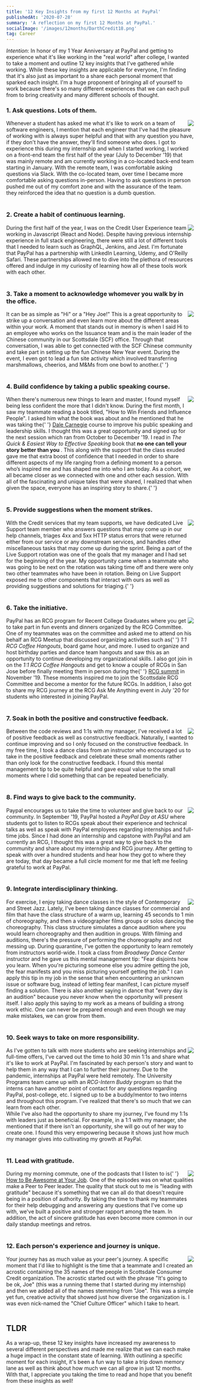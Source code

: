 ```yaml
---
title: '12 Key Insights from my first 12 Months at PayPal'
publishedAt: '2020-07-28'
summary: 'A reflection on my first 12 Months at PayPal.'
socialImage: '/images/12months/DarthCredit18.png'
tag: Career
---
```


<span>
  <i>Intention</i>: In honor of my 1 Year Anniversary at PayPal and getting to experience what it's
  like working in the "real world" after college, I wanted to take a moment and outline 12 key
  insights that I've gathered while working. While these key insights are applicable for everyone,
  I'm finding that it's also just as important to a share each personal moment that sparked each
  insight. I'm a huge proponent of bringing all of yourself to work because there's so many
  different experiences that we can each pull from to bring creativity and many different schools of
  thought.
</span>
<br />

### 1. Ask questions. Lots of them.

<div>
  <img
    align="right"
    src="https://images.unsplash.com/photo-1589471403909-e1bb34cb2982?ixlib=rb-4.0.3&ixid=MnwxMjA3fDB8MHxwaG90by1wYWdlfHx8fGVufDB8fHx8&auto=format&fit=crop&w=2070&q=80"
  />
  <span>
    Whenever a student has asked me what it's like to work on a team of software engineers, I
    mention that each engineer that I've had the pleasure of working with is always super helpful
    and that with any question you have, if they don't have the answer, they'll find someone who
    does. I got to experience this during my internship and when I started working, I worked on a
    front-end team the first half of the year (July to December '19) that was mainly remote and am
    currently working in a co-located back-end team starting in January. With the remote team, I was
    comfortable asking questions via Slack. With the co-located team, over time I became more
    comfortable asking questions in-person. Having to ask questions in person pushed me out of my
    comfort zone and with the assurance of the team. they reinforced the idea that no question is a
    dumb question.
  </span>
</div>
<br />

### 2. Create a habit of continuous learning.

<div>
  <img
    align="right"
    src="https://images.unsplash.com/photo-1534040385115-33dcb3acba5b?ixlib=rb-4.0.3&ixid=MnwxMjA3fDB8MHxwaG90by1wYWdlfHx8fGVufDB8fHx8&auto=format&fit=crop&w=987&q=80"
  />
  <span>
    During the first half of the year, I was on the Credit User Experience team working in
    Javascript (React and Node). Despite having previous internship experience in full stack
    engineering, there were still a lot of different tools that I needed to learn such as GraphQL,
    Jenkins, and Jest. I'm fortunate that PayPal has a partnership with LinkedIn Learning, Udemy,
    and O'Reilly Safari. These partnerships allowed me to dive into the plethora of resources
    offered and indulge in my curiosity of learning how all of these tools work with each other.
  </span>
</div>
<br />

### 3. Take a moment to acknowledge whomever you walk by in the office.

<div>
  <img
    align="right"
    src="https://images.unsplash.com/photo-1527192491265-7e15c55b1ed2?ixlib=rb-4.0.3&ixid=MnwxMjA3fDB8MHxwaG90by1wYWdlfHx8fGVufDB8fHx8&auto=format&fit=crop&w=2070&q=80"
  />
  <span>
    It can be as simple as "Hi" or a "Hey Joe!" This is a great opportunity to strike up a
    conversation and even learn more about the different areas within your work. A moment that
    stands out in memory is when I said Hi to an employee who works on the Issuance team and is the
    main leader of the Chinese community in our Scottsdale (SCF) office. Through that conversation,
    I was able to get connected with the SCF Chinese community and take part in setting up the fun
    Chinese New Year event. During the event, I even got to lead a fun site activity which involved
    transferring marshmallows, cheerios, and M&Ms from one bowl to another.{' '}
  </span>
</div>
<br />

### 4. Build confidence by taking a public speaking course.

<div>
  <img
    align="right"
    src="https://images.unsplash.com/photo-1565140834639-60452b8b0ae5?ixlib=rb-4.0.3&ixid=MnwxMjA3fDB8MHxwaG90by1wYWdlfHx8fGVufDB8fHx8&auto=format&fit=crop&w=2070&q=80"
  />
  <span>
    When there's numerous new things to learn and master, I found myself being less confident the
    more that I didn't know. During the first month, I saw my teammate reading a book titled, "How
    to Win Friends and Influence People". I asked him what the book was about and he mentioned that
    he was taking the{' '}
    <a href="https://www.iamcngai.com/blogs/from-concept-to-communication">Dale Carnegie</a> course
    to improve his public speaking and leadership skills. I thought this was a great opportunity and
    signed up for the next session which ran from October to December '19. I read in
    <i>The Quick & Easiest Way to Effective Speaking</i> book that <b>
      no one can tell your story better than you
    </b>. This along with the support that the class exuded gave me that extra boost of confidence that
    I needed in order to share different aspects of my life ranging from a defining moment to a person
    who’s inspired me and has shaped me into who I am today. As a cohort, we all became closer as we
    connected with one and other each session. With all of the fascinating and unique tales that were
    shared, I realized that when given the space, everyone has an inspiring story to share.{' '}
  </span>
</div>
<br />

### 5. Provide suggestions when the moment strikes.

<div>
  <img
    align="right"
    src="https://images.unsplash.com/photo-1550483428-f9a3cb69a789?ixlib=rb-4.0.3&ixid=MnwxMjA3fDB8MHxwaG90by1wYWdlfHx8fGVufDB8fHx8&auto=format&fit=crop&w=1974&q=80"
  />
  <span>
    With the Credit services that my team supports, we have dedicated Live Support team member who
    answers questions that may come up in our help channels, triages 4xx and 5xx HTTP status errors
    that were returned either from our service or any downstream services, and handles other
    miscellaneous tasks that may come up during the sprint. Being a part of the Live Support
    rotation was one of the goals that my manager and I had set for the beginning of the year. My
    opportunity came when a teammate who was going to be next on the rotation was taking time off
    and there were only two other teammates who have been in rotation. Being on Live Support exposed
    me to other components that interact with ours as well as providing suggestions and solutions
    for triaging.{' '}
  </span>
</div>
<br />

### 6. Take the initiative.

<div>
  <img
    align="right"
    src="https://images.unsplash.com/photo-1495474472287-4d71bcdd2085?ixlib=rb-4.0.3&ixid=MnwxMjA3fDB8MHxwaG90by1wYWdlfHx8fGVufDB8fHx8&auto=format&fit=crop&w=2070&q=80"
  />
  <span>
    PayPal has an RCG program for Recent College Graduates where you get to take part in fun events
    and dinners organized by the RCG Committee. One of my teammates was on the committee and asked
    me to attend on his behalf an RCG Meetup that discussed organizing activities such as{' '}
    <i>1:1 RCG Coffee Hangouts</i>, board game hour, and more. I used to organize and host birthday
    parties and dance team hangouts and saw this as an opportunity to continue developing my
    organizational skills. I also got join in on the <i>1:1 RCG Coffee Hangouts</i> and get to know
    a couple of RCGs in San Jose before finally meeting them in person during the{' '}
    <a href="https://www.iamcngai.com/blogs/paypal-rcg-upload">RCG summit</a> in November '19. These
    moments inspired me to join the Scottsdale RCG Committee and become a mentor for the future
    RCGs. In addition, I also got to share my RCG journey at the RCG Ask Me Anything event in July
    '20 for students who interested in joining PayPal.
  </span>
</div>
<br />

### 7. Soak in both the positive and constructive feedback.

<div>
  <img
    align="right"
    src="https://images.unsplash.com/photo-1613963931023-5dc59437c8a6?ixlib=rb-4.0.3&ixid=MnwxMjA3fDB8MHxwaG90by1wYWdlfHx8fGVufDB8fHx8&auto=format&fit=crop&w=2069&q=80"
  />
  <span>
    Between the code reviews and 1:1s with my manager, I've received a lot of positive feedback as
    well as constructive feedback. Naturally, I wanted to continue improving and so I only focused
    on the constructive feedback. In my free time, I took a dance class from an instructor who
    encouraged us to take in the positive feedback and celebrate these small moments rather than
    only look for the constructive feedback. I found this mental management tip to be quite helpful
    and gave equal value to the small moments where I did something that can be repeated
    beneficially.
  </span>
</div>
<br />

### 8. Find ways to give back to the community.

<div>
  <img
    align="right"
    src="https://plus.unsplash.com/premium_photo-1663090966558-e62333420712?ixlib=rb-4.0.3&ixid=MnwxMjA3fDB8MHxwaG90by1wYWdlfHx8fGVufDB8fHx8&auto=format&fit=crop&w=2070&q=80"
  />
  <span>
    Paypal encourages us to take the time to volunteer and give back to our community. In September
    '19, PayPal hosted a <i>PayPal Day at ASU</i> where students got to listen to RCGs speak about
    their experience and technical talks as well as speak with PayPal employees regarding
    internships and full-time jobs. Since I had done an internship and capstone with PayPal and am
    currently an RCG, I thought this was a great way to give back to the community and share about
    my internship and RCG journey. After getting to speak with over a hundred students and hear how
    they got to where they are today, that day became a full circle moment for me that left me
    feeling grateful to work at PayPal.
  </span>
</div>
<br />

### 9. Integrate interdisciplinary thinking.

<div>
  <img align="right" src="/images/12months/SanJose Library.jpg" />
  <span>
    For exercise, I enjoy taking dance classes in the style of Contemporary and Street Jazz. Lately,
    I've been taking dance classes for commercial and film that have the class structure of a warm
    up, learning 45 seconds to 1 min of choreography, and then a videographer films groups or solos
    dancing the choreography. This class structure simulates a dance audition where you would learn
    choreography and then audition in groups. With filming and auditions, there's the pressure of
    performing the choreography and not messing up. During quarantine, I've gotten the opportunity
    to learn remotely from instructors world-wide. I took a class from <i>Broadway Dance Center</i>
    instructor and he gave us this mental management tip: "Fear disjoints how you learn. When you're
    picturing someone else you admire getting the job, the fear manifests and you miss picturing yourself
    getting the job." I can apply this tip in my job in the sense that when encountering an unknown issue
    or software bug, instead of letting fear manifest, I can picture myself finding a solution. There
    is also another saying in dance that "every day is an audition" because you never know when the opportunity
    will present itself. I also apply this saying to my work as a means of building a strong work ethic.
    One can never be prepared enough and even though we may make mistakes, we can grow from them.
  </span>
</div>
<br />

### 10. Seek ways to take on more responsibility.

<div>
  <img align="right" src="/images/12months/Internship Summit 2018.jpg" />
  <span>
    As I've gotten to talk with more students who are seeking internships and full-time offers, I've
    carved out the time to hold 30 min 1:1s and share what it's like to work at PayPal. I'm
    fascinated by each person's story and want to help them in any way that I can to further their
    journey. Due to the pandemic, internships at PayPal were held remotely. The University Programs
    team came up with an <i>RCG-Intern Buddy</i> program so that the interns can have another point
    of contact for any questions regarding PayPal, post-college, etc. I signed up to be a
    buddy/mentor to two interns and throughout this program. I've realized that there's so much that
    we can learn from each other.
  </span>
  <br />
  <span>
    While I've also had the opportunity to share my journey, I've found my 1:1s with leaders just as
    beneficial. For example, in a 1:1 with my manager, she mentioned that if there isn't an
    opportunity, she will go out of her way to create one. I found this very empowering because it
    shows just how much my manager gives into cultivating my growth at PayPal.
  </span>
</div>
<br />

### 11. Lead with gratitude.

<div>
  <img align="right" src="/images/12months/DarthCredit18.png" />
  <span>
    During my morning commute, one of the podcasts that I listen to is{' '}
    <a href="https://awesomeatyourjob.com/podcast/">How to Be Awesome at Your Job</a>. One of the
    episodes was on what qualities make a Peer to Peer leader. The quality that stuck out to me is
    "leading with gratitude" because it's something that we can all do that doesn't require being in
    a position of authority. By taking the time to thank my teammates for their help debugging and
    answering any questions that I've come up with, we've built a positive and stronger rapport
    among the team. In addition, the act of sincere gratitude has even become more common in our
    daily standup meetings and retros.
  </span>
</div>
<br />

### 12. Each person's experience and journey is unique.

<div>
  <img align="right" src="/images/12months/NY_Hudson_Yards.png" />
  <span>
    Your journey has as much value as your peer's journey. A specific moment that I'd like to
    highlight is the time that a teammate and I created an acrostic containing the 35 names of the
    people in Scottsdale Consumer Credit organization. The acrostic started out with the phrase
    "It's going to be ok, Joe" (this was a running theme that I started during my internship) and
    then we added all of the names stemming from "Joe". This was a simple yet fun, creative activity
    that showed just how diverse the organization is. I was even nick-named the "Chief Culture
    Officer" which I take to heart.
  </span>
</div>
<br />

## TLDR

<span>
  As a wrap-up, these 12 key insights have increased my awareness to several different perspectives
  and made me realize that we can each make a huge impact in the constant state of learning. With
  outlining a specific moment for each insight, it's been a fun way to take a trip down memory lane
  as well as think about how much we can all grow in just 12 months. With that, I appreciate you
  taking the time to read and hope that you benefit from these insights as well!
</span>
